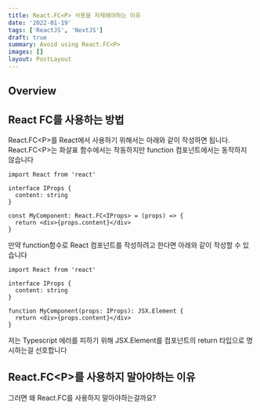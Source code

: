 ```yaml
---
title: React.FC<P> 사용을 자제해야하는 이유
date: '2022-01-19'
tags: ['ReactJS', 'NextJS']
draft: true
summary: Avoid using React.FC<P>
images: []
layout: PostLayout
---
```


## Overview

<TOCInline toc={props.toc} exclude="Overview" toHeading={2} asDisclosure />

## React FC를 사용하는 방법

React.FC\<P>를 React에서 사용하기 위해서는 아래와 같이 작성하면 됩니다.<br />
React.FC\<P>는 화살표 함수에서는 작동하지만 function 컴포넌트에서는 동작하지 않습니다

```tsx
import React from 'react'

interface IProps {
  content: string
}

const MyComponent: React.FC<IProps> = (props) => {
  return <div>{props.content}</div>
}
```

만약 function함수로 React 컴포넌트를 작성하려고 한다면 아래와 같이 작성할 수 있습니다

```tsx
import React from 'react'

interface IProps {
  content: string
}

function MyComponent(props: IProps): JSX.Element {
  return <div>{props.content}</div>
}
```

저는 Typescript 에러를 피하기 위해 JSX.Element를 컴포넌트의 return 타입으로 명시하는걸 선호합니다

## React.FC\<P>를 사용하지 말아야하는 이유

그러면 왜 React.FC를 사용하지 말아야하는걸까요?
